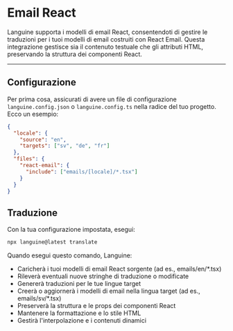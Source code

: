 # Email React

Languine supporta i modelli di email React, consentendoti di gestire le traduzioni per i tuoi modelli di email costruiti con React Email. Questa integrazione gestisce sia il contenuto testuale che gli attributi HTML, preservando la struttura dei componenti React.

---

## Configurazione

Per prima cosa, assicurati di avere un file di configurazione `languine.config.json` o `languine.config.ts` nella radice del tuo progetto. Ecco un esempio:

```json
{
  "locale": {
    "source": "en",
    "targets": ["sv", "de", "fr"]
  },
  "files": {
    "react-email": {
      "include": ["emails/[locale]/*.tsx"]
    }
  }
}
```

## Traduzione

Con la tua configurazione impostata, esegui:

```bash
npx languine@latest translate
```

Quando esegui questo comando, Languine:

- Caricherà i tuoi modelli di email React sorgente (ad es., emails/en/*.tsx)
- Rileverà eventuali nuove stringhe di traduzione o modificate
- Genererà traduzioni per le tue lingue target
- Creerà o aggiornerà i modelli di email nella lingua target (ad es., emails/sv/*.tsx)
- Preserverà la struttura e le props dei componenti React
- Mantenere la formattazione e lo stile HTML
- Gestirà l'interpolazione e i contenuti dinamici
